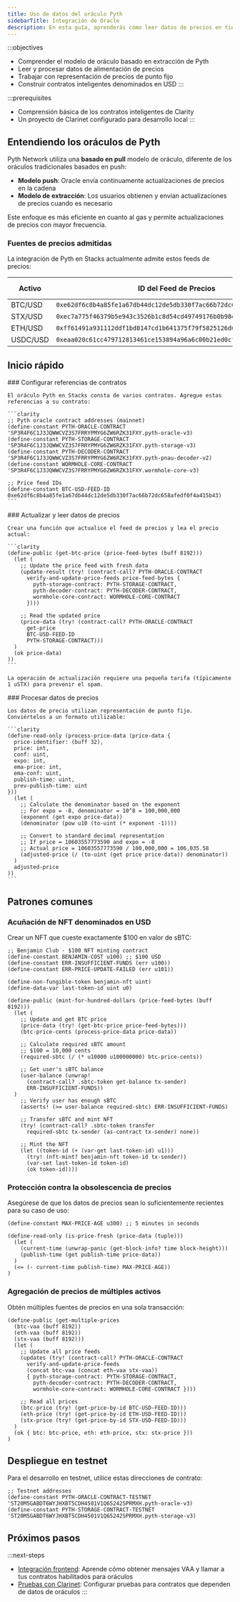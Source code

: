 ```yaml
---
title: Uso de datos del oráculo Pyth
sidebarTitle: Integración de Oracle
description: En esta guía, aprenderás cómo leer datos de precios en tiempo real del oráculo descentralizado de Pyth Network en tus contratos de Clarity.
---
```

:::objectives
* Comprender el modelo de oráculo basado en extracción de Pyth
* Leer y procesar datos de alimentación de precios
* Trabajar con representación de precios de punto fijo
* Construir contratos inteligentes denominados en USD
:::

:::prerequisites
* Comprensión básica de los contratos inteligentes de Clarity
* Un proyecto de Clarinet configurado para desarrollo local
:::

## Entendiendo los oráculos de Pyth

Pyth Network utiliza una **basado en pull** modelo de oráculo, diferente de los oráculos tradicionales basados en push:

* **Modelo push**: Oracle envía continuamente actualizaciones de precios en la cadena
* **Modelo de extracción**: Los usuarios obtienen y envían actualizaciones de precios cuando es necesario

Este enfoque es más eficiente en cuanto al gas y permite actualizaciones de precios con mayor frecuencia.

### Fuentes de precios admitidas

La integración de Pyth en Stacks actualmente admite estos feeds de precios:

| Activo | ID del Feed de Precios | Enlace del Explorador |
|-------|--------------|---------------|
| BTC/USD | `0xe62df6c8b4a85fe1a67db44dc12de5db330f7ac66b72dc658afedf0f4a415b43` | [Ver](https://www.pyth.network/price-feeds/crypto-btc-usd) |
| STX/USD | `0xec7a775f46379b5e943c3526b1c8d54cd49749176b0b98e02dde68d1bd335c17` | [Ver](https://www.pyth.network/price-feeds/crypto-stx-usd) |
| ETH/USD | `0xff61491a931112ddf1bd8147cd1b641375f79f5825126d665480874634fd0ace` | [Ver](https://www.pyth.network/price-feeds/crypto-eth-usd) |
| USDC/USD | `0xeaa020c61cc479712813461ce153894a96a6c00b21ed0cfc2798d1f9a9e9c94a` | [Ver](https://www.pyth.network/price-feeds/crypto-usdc-usd) |

## Inicio rápido

<Steps>
  <Step>
    ### Configurar referencias de contratos

    El oráculo Pyth en Stacks consta de varios contratos. Agregue estas referencias a su contrato:

    ```clarity
    ;; Pyth oracle contract addresses (mainnet)
    (define-constant PYTH-ORACLE-CONTRACT 'SP3R4F6C1J3JQWWCVZ3S7FRRYPMYG6ZW6RZK31FXY.pyth-oracle-v3)
    (define-constant PYTH-STORAGE-CONTRACT 'SP3R4F6C1J3JQWWCVZ3S7FRRYPMYG6ZW6RZK31FXY.pyth-storage-v3)
    (define-constant PYTH-DECODER-CONTRACT 'SP3R4F6C1J3JQWWCVZ3S7FRRYPMYG6ZW6RZK31FXY.pyth-pnau-decoder-v2)
    (define-constant WORMHOLE-CORE-CONTRACT 'SP3R4F6C1J3JQWWCVZ3S7FRRYPMYG6ZW6RZK31FXY.wormhole-core-v3)

    ;; Price feed IDs
    (define-constant BTC-USD-FEED-ID 0xe62df6c8b4a85fe1a67db44dc12de5db330f7ac66b72dc658afedf0f4a415b43)
    ```
  </Step>

  <Step>
    ### Actualizar y leer datos de precios

    Crear una función que actualice el feed de precios y lea el precio actual:

    ```clarity
    (define-public (get-btc-price (price-feed-bytes (buff 8192)))
      (let (
        ;; Update the price feed with fresh data
        (update-result (try! (contract-call? PYTH-ORACLE-CONTRACT
          verify-and-update-price-feeds price-feed-bytes {
            pyth-storage-contract: PYTH-STORAGE-CONTRACT,
            pyth-decoder-contract: PYTH-DECODER-CONTRACT,
            wormhole-core-contract: WORMHOLE-CORE-CONTRACT
          })))
        
        ;; Read the updated price
        (price-data (try! (contract-call? PYTH-ORACLE-CONTRACT
          get-price
          BTC-USD-FEED-ID
          PYTH-STORAGE-CONTRACT)))
      )
      (ok price-data)
    ))
    ```

    La operación de actualización requiere una pequeña tarifa (típicamente 1 uSTX) para prevenir el spam.
  </Step>

  <Step>
    ### Procesar datos de precios

    Los datos de precio utilizan representación de punto fijo. Conviértelos a un formato utilizable:

    ```clarity
    (define-read-only (process-price-data (price-data {
      price-identifier: (buff 32),
      price: int,
      conf: uint,
      expo: int,
      ema-price: int,
      ema-conf: uint,
      publish-time: uint,
      prev-publish-time: uint
    }))
      (let (
        ;; Calculate the denominator based on the exponent
        ;; For expo = -8, denominator = 10^8 = 100,000,000
        (exponent (get expo price-data))
        (denominator (pow u10 (to-uint (* exponent -1))))
        
        ;; Convert to standard decimal representation
        ;; If price = 10603557773590 and expo = -8
        ;; Actual price = 10603557773590 / 100,000,000 = 106,035.58
        (adjusted-price (/ (to-uint (get price price-data)) denominator))
      )
      adjusted-price
    ))
    ```
  </Step>
</Steps>

## Patrones comunes

### Acuñación de NFT denominados en USD

Crear un NFT que cueste exactamente $100 en valor de sBTC:

```clarity contracts/benjamin-club.clar
;; Benjamin Club - $100 NFT minting contract
(define-constant BENJAMIN-COST u100) ;; $100 USD
(define-constant ERR-INSUFFICIENT-FUNDS (err u100))
(define-constant ERR-PRICE-UPDATE-FAILED (err u101))

(define-non-fungible-token benjamin-nft uint)
(define-data-var last-token-id uint u0)

(define-public (mint-for-hundred-dollars (price-feed-bytes (buff 8192)))
  (let (
    ;; Update and get BTC price
    (price-data (try! (get-btc-price price-feed-bytes)))
    (btc-price-cents (process-price-data price-data))
    
    ;; Calculate required sBTC amount
    ;; $100 = 10,000 cents
    (required-sbtc (/ (* u10000 u100000000) btc-price-cents))
    
    ;; Get user's sBTC balance
    (user-balance (unwrap! 
      (contract-call? .sbtc-token get-balance tx-sender)
      ERR-INSUFFICIENT-FUNDS))
  )
    ;; Verify user has enough sBTC
    (asserts! (>= user-balance required-sbtc) ERR-INSUFFICIENT-FUNDS)
    
    ;; Transfer sBTC and mint NFT
    (try! (contract-call? .sbtc-token transfer 
      required-sbtc tx-sender (as-contract tx-sender) none))
    
    ;; Mint the NFT
    (let ((token-id (+ (var-get last-token-id) u1)))
      (try! (nft-mint? benjamin-nft token-id tx-sender))
      (var-set last-token-id token-id)
      (ok token-id))))
```

### Protección contra la obsolescencia de precios

Asegúrese de que los datos de precios sean lo suficientemente recientes para su caso de uso:

```clarity
(define-constant MAX-PRICE-AGE u300) ;; 5 minutes in seconds

(define-read-only (is-price-fresh (price-data (tuple)))
  (let (
    (current-time (unwrap-panic (get-block-info? time block-height)))
    (publish-time (get publish-time price-data))
  )
  (<= (- current-time publish-time) MAX-PRICE-AGE))
)
```

### Agregación de precios de múltiples activos

Obtén múltiples fuentes de precios en una sola transacción:

```clarity
(define-public (get-multiple-prices 
  (btc-vaa (buff 8192))
  (eth-vaa (buff 8192))
  (stx-vaa (buff 8192)))
  (let (
    ;; Update all price feeds
    (updates (try! (contract-call? PYTH-ORACLE-CONTRACT
      verify-and-update-price-feeds 
      (concat btc-vaa (concat eth-vaa stx-vaa))
      { pyth-storage-contract: PYTH-STORAGE-CONTRACT,
        pyth-decoder-contract: PYTH-DECODER-CONTRACT,
        wormhole-core-contract: WORMHOLE-CORE-CONTRACT })))
    
    ;; Read all prices
    (btc-price (try! (get-price-by-id BTC-USD-FEED-ID)))
    (eth-price (try! (get-price-by-id ETH-USD-FEED-ID)))
    (stx-price (try! (get-price-by-id STX-USD-FEED-ID)))
  )
  (ok { btc: btc-price, eth: eth-price, stx: stx-price }))
)
```

## Despliegue en testnet

Para el desarrollo en testnet, utilice estas direcciones de contrato:

```clarity
;; Testnet addresses
(define-constant PYTH-ORACLE-CONTRACT-TESTNET 'ST20M5GABDT6WYJHXBT5CDH4501V1Q65242SPRMXH.pyth-oracle-v3)
(define-constant PYTH-STORAGE-CONTRACT-TESTNET 'ST20M5GABDT6WYJHXBT5CDH4501V1Q65242SPRMXH.pyth-storage-v3)
```

## Próximos pasos

:::next-steps
* [Integración frontend](/reference/stacks.js/pyth-oracle-integration): Aprende cómo obtener mensajes VAA y llamar a tus contratos habilitados para oráculos
* [Pruebas con Clarinet](/tools/clarinet/pyth-oracle-integration): Configurar pruebas para contratos que dependen de datos de oráculos
:::
